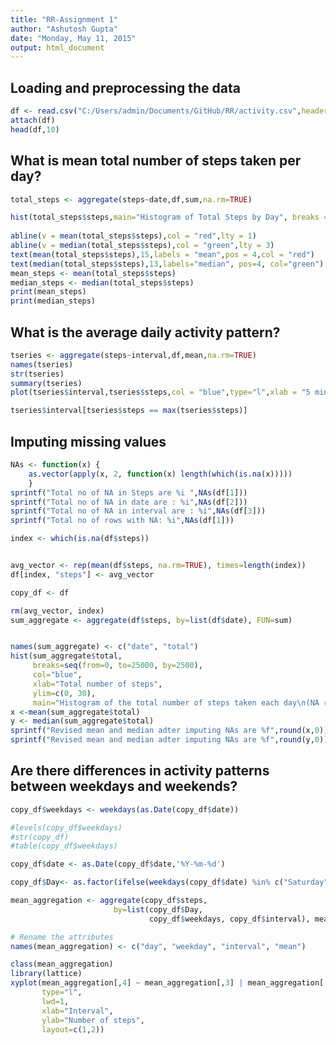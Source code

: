 ```yaml
---
title: "RR-Assignment 1"
author: "Ashutosh Gupta"
date: "Monday, May 11, 2015"
output: html_document
---
```


## Loading and preprocessing the data

```r
df <- read.csv("C:/Users/admin/Documents/GitHub/RR/activity.csv",header=T)
attach(df)
head(df,10)
```

## What is mean total number of steps taken per day?

```r
total_steps <- aggregate(steps~date,df,sum,na.rm=TRUE)

hist(total_steps$steps,main="Histogram of Total Steps by Day", breaks = 10,col = "blue")
    
abline(v = mean(total_steps$steps),col = "red",lty = 1)
abline(v = median(total_steps$steps),col = "green",lty = 3)
text(mean(total_steps$steps),15,labels = "mean",pos = 4,col = "red")
text(median(total_steps$steps),13,labels="median", pos=4, col="green") 
mean_steps <- mean(total_steps$steps)
median_steps <- median(total_steps$steps)
print(mean_steps)
print(median_steps)
```


## What is the average daily activity pattern?

```r
tseries <- aggregate(steps~interval,df,mean,na.rm=TRUE)
names(tseries)
str(tseries)
summary(tseries)
plot(tseries$interval,tseries$steps,col = "blue",type="l",xlab = "5 min Interval",ylab = "Average Number of Steps",main = "Average Daily Activity Pattern")

tseries$interval[tseries$steps == max(tseries$steps)]

```

## Imputing missing values

```r
NAs <- function(x) {
    as.vector(apply(x, 2, function(x) length(which(is.na(x)))))
    }
sprintf("Total no of NA in Steps are %i ",NAs(df[1]))
sprintf("Total no of NA in date are : %i",NAs(df[2]))
sprintf("Total no of NA in interval are : %i",NAs(df[3]))
sprintf("Total no of rows with NA: %i",NAs(df[1]))

index <- which(is.na(df$steps))


avg_vector <- rep(mean(df$steps, na.rm=TRUE), times=length(index))
df[index, "steps"] <- avg_vector

copy_df <- df

rm(avg_vector, index)
sum_aggregate <- aggregate(df$steps, by=list(df$date), FUN=sum)


names(sum_aggregate) <- c("date", "total")
hist(sum_aggregate$total, 
     breaks=seq(from=0, to=25000, by=2500),
     col="blue", 
     xlab="Total number of steps", 
     ylim=c(0, 30), 
     main="Histogram of the total number of steps taken each day\n(NA replaced by mean value)")
x <-mean(sum_aggregate$total)
y <- median(sum_aggregate$total)
sprintf("Revised mean and median adter imputing NAs are %f",round(x,0))
sprintf("Revised mean and median adter imputing NAs are %f",round(y,0))
```

## Are there differences in activity patterns between weekdays and weekends?

```r
copy_df$weekdays <- weekdays(as.Date(copy_df$date))

#levels(copy_df$weekdays)
#str(copy_df)
#table(copy_df$weekdays)

copy_df$date <- as.Date(copy_df$date,'%Y-%m-%d') 

copy_df$Day<- as.factor(ifelse(weekdays(copy_df$date) %in% c("Saturday","Sunday"),"Weekend","Weekday"))

mean_aggregation <- aggregate(copy_df$steps, 
                       by=list(copy_df$Day, 
                               copy_df$weekdays, copy_df$interval), mean)

# Rename the attributes
names(mean_aggregation) <- c("day", "weekday", "interval", "mean")

class(mean_aggregation)
library(lattice)
xyplot(mean_aggregation[,4] ~ mean_aggregation[,3] | mean_aggregation[,1], mean_aggregation, 
       type="l", 
       lwd=1, 
       xlab="Interval", 
       ylab="Number of steps", 
       layout=c(1,2))



```
